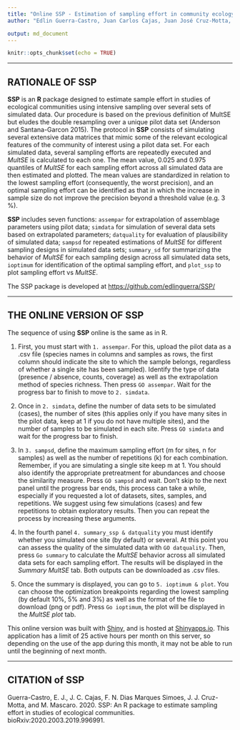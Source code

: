 ```yaml
---
title: "Online SSP - Estimation of sampling effort in community ecology"
author: "Edlin Guerra-Castro, Juan Carlos Cajas, Juan José Cruz-Motta, Nuno Simoes and Maite Mascaro"

output: md_document
---
```


```r
knitr::opts_chunk$set(echo = TRUE)
```

------------

## RATIONALE OF SSP

**SSP** is an **R** package designed to estimate sample effort in studies of ecological communities using intensive sampling over several sets of simulated data. Our procedure is based on the previous definition of MultSE but eludes the double resampling over a unique pilot data set (Anderson and Santana-Garcon 2015). 
The protocol in **SSP** consists of simulating several extensive data matrices that mimic some of the relevant ecological features of the community of interest using a pilot data set. For each simulated data, several sampling efforts are repeatedly executed and *MultSE* is calculated to each one. The mean value, 0.025 and 0.975 quantiles of *MultSE* for each sampling effort across all simulated data are then estimated and plotted. The mean values are standardized in relation to the lowest sampling effort (consequently, the worst precision), and an optimal sampling effort can be identified as that in which the increase in sample size do not improve the precision beyond a threshold value (e.g. 3 %).

**SSP** includes seven functions: `assempar` for extrapolation of assemblage parameters using pilot data; `simdata` for simulation of several data sets based on extrapolated parameters; `datquality` for evaluation of plausibility of simulated data; `sampsd` for repeated estimations of *MultSE* for different sampling designs in simulated data sets; `summary_sd` for summarizing the behavior of *MultSE* for each sampling design across all simulated data sets, `ioptimum` for identification of the optimal sampling effort, and  `plot_ssp` to plot sampling effort vs *MultSE*.

The SSP package is developed at <https://github.com/edlinguerra/SSP/>

------------

## THE ONLINE VERSION OF SSP

The sequence of using **SSP** online is the same as in R. 

1. First, you must start with `1. assempar`. For this, upload the pilot data as a .csv file (species names in columns and samples as rows, the first column should indicate the site to which the sample belongs, regardless of whether a single site has been sampled). Identify the type of data (presence / absence, counts, coverage) as well as the extrapolation method of species richness. Then press `GO assempar`. Wait for the progress bar to finish to move to `2. simdata`.

2. Once in `2. simdata`, define the number of data sets to be simulated (cases), the number of sites (this applies only if you have many sites in the pilot data, keep at 1 if you do not have multiple sites), and the number of samples to be simulated in each site. Press `GO simdata` and wait for the progress bar to finish.

3. In `3. sampsd`, define the maximum sampling effort (m for sites, n for samples) as well as the number of repetitions (k) for each combination. Remember, if you are simulating a single site keep m at 1. You should also identify the appropriate pretreatment for abundances and choose the similarity measure. Press `GO sampsd` and wait. Don't skip to the next panel until the progress bar ends, this process can take a while, especially if you requested a lot of datasets, sites, samples, and repetitions. We suggest using few simulations (cases) and few repetitions to obtain exploratory results. Then you can repeat the process by increasing these arguments.

4. In the fourth panel `4. summary_ssp & datquality` you must identify whether you simulated one site (by default) or several. At this point you can assess the quality of the simulated data with `GO datquality`. Then, press `Go summary` to calculate the *MultSE* behavior across all simulated data sets for each sampling effort. The results will be displayed in the *Summary MultSE* tab. Both outputs can be downloaded as .csv files.

5. Once the summary is displayed, you can go to `5. ioptimum & plot`. You can choose the optimization breakpoints regarding the lowest sampling (by default 10%, 5% and 3%) as well as the format of the file to download (png or pdf). Press `Go ioptimum`, the plot will be displayed in the *MultSE plot* tab. 

This online version was built with [Shiny](https://shiny.rstudio.com/), and is hosted at [Shinyapps.io](https://https://www.shinyapps.io). This application has a limit of 25 active hours per month on this server, so depending on the use of the app during this month, it may not be able to run until the beginning of next month.

------------

## CITATION of SSP

Guerra-Castro, E. J., J. C. Cajas, F. N. Dias Marques Simoes, J. J. Cruz-Motta, and M. Mascaro. 2020. SSP: An R package to estimate sampling effort in studies of ecological communities. bioRxiv:2020.2003.2019.996991.





